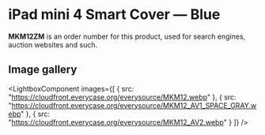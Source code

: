 
# iPad mini 4 Smart Cover — Blue

<Callout type='info' emoji='👉🏻'>**MKM12ZM** is an order number for this product, used for search engines, auction websites and such.</Callout>

## Image gallery

<LightboxComponent
    images={[
      {
        src: "https://cloudfront.everycase.org/everysource/MKM12.webp"
      },
      {
        src: "https://cloudfront.everycase.org/everysource/MKM12_AV1_SPACE_GRAY.webp"
      },
      {
        src: "https://cloudfront.everycase.org/everysource/MKM12_AV2.webp"
      }
    ]}
  />
